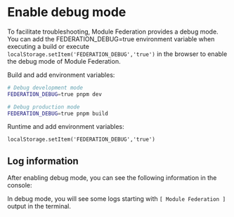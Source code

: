 # Enable debug mode

To facilitate troubleshooting, Module Federation provides a debug mode. You can add the FEDERATION_DEBUG=true environment variable when executing a build or execute `localStorage.setItem('FEDERATION_DEBUG','true')` in the browser to enable the debug mode of Module Federation.

Build and add environment variables:

```bash
# Debug development mode
FEDERATION_DEBUG=true pnpm dev

# Debug production mode
FEDERATION_DEBUG=true pnpm build
```

Runtime and add environment variables:

```
localStorage.setItem('FEDERATION_DEBUG','true')
```

## Log information

After enabling debug mode, you can see the following information in the console:

In debug mode, you will see some logs starting with `[ Module Federation ]` output in the terminal.
